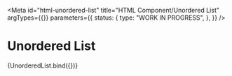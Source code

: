 <!-- @license CC0-1.0 -->


<Meta
  id="html-unordered-list"
  title="HTML Component/Unordered List"
  argTypes={{}}
  parameters={{
    status: {
      type: "WORK IN PROGRESS",
    },
  }}
/>

# Unordered List

<Canvas>
  <Story name="Default">{UnorderedList.bind({})}</Story>
</Canvas>
